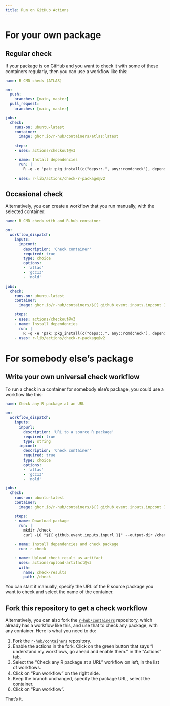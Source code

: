 ```yaml
---
title: Run on GitHub Actions
---
```


# For your own package

## Regular check

If your package is on GitHub and you want to check it with some of these
containers regularly, then you can use a workflow like this:

```yaml
name: R CMD check (ATLAS)

on:
  push:
    branches: [main, master]
  pull_request:
    branches: [main, master]

jobs:
  check:
    runs-on: ubuntu-latest
    container:
      image: ghcr.io/r-hub/containers/atlas:latest

    steps:
    - uses: actions/checkout@v3

    - name: Install dependencies
      run: |
        R -q -e 'pak::pkg_install(c("deps::.", any::rcmdcheck"), dependencies = TRUE)'

    - uses: r-lib/actions/check-r-package@v2
```

## Occasional check

Alternatively, you can create a workflow that you run manually, with the
selected container:

```yaml
name: R CMD check with and R-hub container

on:
  workflow_dispatch:
    inputs:
      inpcont:
        description: 'Check container'
        required: true
        type: choice
        options:
        - 'atlas'
        - 'gcc13'
        - 'nold'

jobs:
  check:
    runs-on: ubuntu-latest
    container:
      image: ghcr.io/r-hub/containers/${{ github.event.inputs.inpcont }}:latest

    steps:
    - uses: actions/checkout@v3
    - name: Install dependencies
      run: |
        R -q -e 'pak::pkg_install(c("deps::.", any::rcmdcheck"), dependencies = TRUE)'
    - uses: r-lib/actions/check-r-package@v2
```

# For somebody else's package

## Write your own universal check workflow

To run a check in a container for somebody else's package, you could use
a workflow like this:

```yaml
name: Check any R package at an URL

on:
  workflow_dispatch:
    inputs:
      inpurl:
        description: 'URL to a source R package'
        required: true
        type: string
      inpcont:
        description: 'Check container'
        required: true
        type: choice
        options:
        - 'atlas'
        - 'gcc13'
        - 'nold'

jobs:
  check:
    runs-on: ubuntu-latest
    container:
      image: ghcr.io/r-hub/containers/${{ github.event.inputs.inpcont }}:latest

    steps:
    - name: Download package
      run: |
        mkdir /check
        curl -LO "${{ github.event.inputs.inpurl }}" --output-dir /check

    - name: Install dependencies and check package
      run: r-check

    - name: Upload check result as artifact
      uses: actions/upload-artifact@v3
      with:
        name: check-results
        path: /check
```

You can start it manually, specify the URL of the R source package you
want to check and select the name of the container.

## Fork this repository to get a check workflow

Alternatively, you can also fork the
[`r-hub/containers`](https://github.com/r-hub/containers) repository,
which already has a workflow like this, and use that to check any package,
with any container. Here is what you need to do:

1. Fork the [`r-hub/containers`](https://github.com/r-hub/containers)
   repository.
2. Enable the actions in the fork. Click on the green button that says
   "I understand my workflows, go ahead and enable them." in the "Actions"
   tab.
3. Select the "Check any R package at a URL" workflow on left, in the list
   of workflows.
4. Click on "Run workflow" on the right side.
5. Keep the branch unchanged, specify the package URL, select the
   container.
6. Click on "Run workflow".

That's it.
